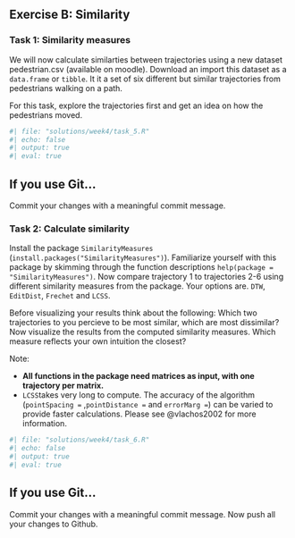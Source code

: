 ## Exercise B: Similarity

### Task 1: Similarity measures 

We will now calculate similarties between trajectories using a new dataset pedestrian.csv (available on moodle). Download an import this dataset as a `data.frame` or `tibble`. It it a set of six different but similar trajectories from pedestrians walking on a path. 

For this task, explore the trajectories first and get an idea on how the pedestrians moved. 

```r
#| file: "solutions/week4/task_5.R"
#| echo: false
#| output: true
#| eval: true

```

:::{.callout-note collapse="true"}

## If you use Git...

Commit your changes with a meaningful commit message. 


:::

### Task 2: Calculate similarity

Install the package `SimilarityMeasures` (`install.packages("SimilarityMeasures")`). Familiarize yourself with this package by skimming through the function descriptions `help(package = "SimilarityMeasures")`. Now compare trajectory 1 to trajectories 2-6 using different similarity measures from the package. Your options are. `DTW`, `EditDist`, `Frechet` and `LCSS`.

Before visualizing your results think about the following: Which two trajectories to you percieve to be most similar, which are most dissimilar? Now visualize the results from the computed similarity measures. Which measure reflects your own intuition the closest? 

Note: 

- **All functions in the package need matrices as input, with one trajectory per matrix.**
- `LCSS`takes very long to compute. The accuracy of the algorithm (`pointSpacing =` ,`pointDistance =` and `errorMarg =`) can be varied to provide faster calculations. Please see @vlachos2002 for more information.


```r
#| file: "solutions/week4/task_6.R"
#| echo: false
#| output: true
#| eval: true

```

:::{.callout-note collapse="true"}

## If you use Git...

Commit your changes with a meaningful commit message. Now push all your changes to Github.


:::
